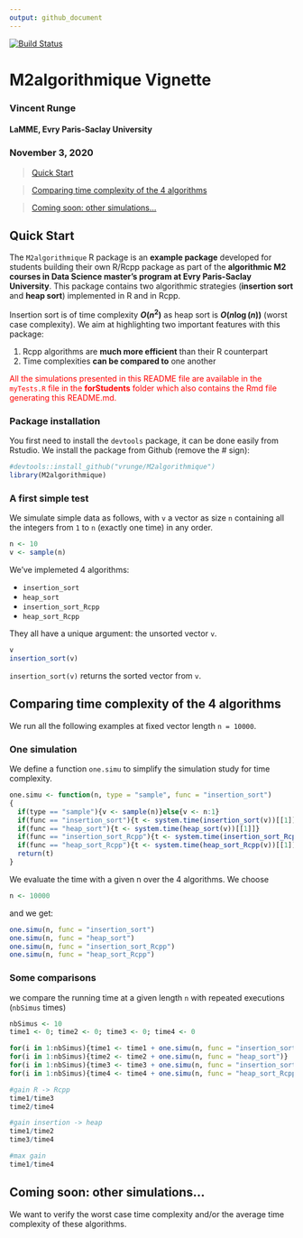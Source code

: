 ```yaml
---
output: github_document
---
```


[![Build Status](https://travis-ci.com/vrunge/M2algorithmique.svg?branch=main)](https://travis-ci.com/vrunge/M2Algorithmique)


# M2algorithmique Vignette
### Vincent Runge
#### LaMME, Evry Paris-Saclay University
### November 3, 2020

> [Quick Start](#qs)

> [Comparing time complexity of the 4 algorithms](#com)

> [Coming soon: other simulations...](#oth)

<a id="qs"></a>

## Quick Start

The `M2algorithmique` R package is an **example package** developed for students building their own R/Rcpp package as part of the **algorithmic M2 courses in Data Science master's program at Evry Paris-Saclay University**. This package contains two algorithmic strategies (**insertion sort** and **heap sort**) implemented in R and in Rcpp.

Insertion sort is of time complexity **$O(n^2)$** as heap sort is **$O(n\log(n))$** (worst case complexity). We aim at highlighting two important features with this package:

1. Rcpp algorithms are **much more efficient** than their R counterpart
2. Time complexities **can be compared to** one another

<span style="color:red;">All the simulations presented in this README file are available in the `myTests.R` file in the **forStudents** folder which also contains the Rmd file generating this README.md.</span>


### Package installation

You first need to install the `devtools` package, it can be done easily from Rstudio.
We install the package from Github (remove the # sign):

```r
#devtools::install_github("vrunge/M2algorithmique")
library(M2algorithmique)
```

### A first simple test


We simulate simple data as follows, with `v` a vector as size `n` containing all the integers from `1` to `n` (exactly one time) in any order.

```r
n <- 10
v <- sample(n)
```


We've implemeted 4 algorithms: 

- `insertion_sort` 
- `heap_sort` 
- `insertion_sort_Rcpp` 
- `heap_sort_Rcpp` 

They all have a unique argument: the unsorted vector `v`.

```r
v
insertion_sort(v)
```


`insertion_sort(v)` returns the sorted vector from `v`.
 
 
<a id="com"></a>

## Comparing time complexity of the 4 algorithms

We run all the following examples at fixed vector length `n = 10000`.


### One simulation 

We define a function `one.simu` to simplify the simulation study for time complexity.

```r
one.simu <- function(n, type = "sample", func = "insertion_sort")
{
  if(type == "sample"){v <- sample(n)}else{v <- n:1}
  if(func == "insertion_sort"){t <- system.time(insertion_sort(v))[[1]]}
  if(func == "heap_sort"){t <- system.time(heap_sort(v))[[1]]} 
  if(func == "insertion_sort_Rcpp"){t <- system.time(insertion_sort_Rcpp(v))[[1]]}
  if(func == "heap_sort_Rcpp"){t <- system.time(heap_sort_Rcpp(v))[[1]]}
  return(t)
}
```

We evaluate the time with a given n over the 4 algorithms. We choose
```r
n <- 10000
```

and we get:

```r
one.simu(n, func = "insertion_sort")
one.simu(n, func = "heap_sort")
one.simu(n, func = "insertion_sort_Rcpp")
one.simu(n, func = "heap_sort_Rcpp")
```

### Some comparisons

we compare the running time at a given length `n` with repeated executions (`nbSimus` times)

```r
nbSimus <- 10
time1 <- 0; time2 <- 0; time3 <- 0; time4 <- 0

for(i in 1:nbSimus){time1 <- time1 + one.simu(n, func = "insertion_sort")}
for(i in 1:nbSimus){time2 <- time2 + one.simu(n, func = "heap_sort")}
for(i in 1:nbSimus){time3 <- time3 + one.simu(n, func = "insertion_sort_Rcpp")}
for(i in 1:nbSimus){time4 <- time4 + one.simu(n, func = "heap_sort_Rcpp")}

#gain R -> Rcpp
time1/time3
time2/time4

#gain insertion -> heap
time1/time2
time3/time4

#max gain
time1/time4
```

<a id="oth"></a>

## Coming soon: other simulations...

We want to verify the worst case time complexity and/or the average time complexity of these algorithms.